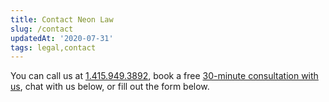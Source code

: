 ```yaml
---
title: Contact Neon Law
slug: /contact
updatedAt: '2020-07-31'
tags: legal,contact
---
```


You can call us at <a href="tel:1-415-969-3892">1.415.949.3892</a>,
book a free [30-minute consultation with
us](https://neonlaw.cliogrow.com/book/xRg6TK0beg2sHsoIf81FkQ), chat with
us below, or fill out the form below.


<ContactForm />
